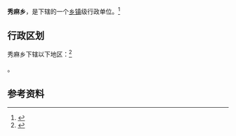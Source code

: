 {{中国乡级行政区|63/25/22/201/000}}

'''秀麻乡'''，是{{PRC admin/fullname|63/25/22/201/000|3}}下辖的一个[[乡镇|乡镇]]级行政单位。<ref>{{PRC admin/ref sgc|{{PRC admin/parent|63/25/22/201/000}}}}</ref>

== 行政区划 ==

秀麻乡下辖以下地区：<ref>{{PRC admin/ref sgc|63/25/22/201/000}}</ref>

{{PRC admin/children|63/25/22/201/000}}。

== 参考资料 ==

{{reflist}}

{{行政区划小作品}}
{{PRC admin/navcat|63/25/22/201/000}}